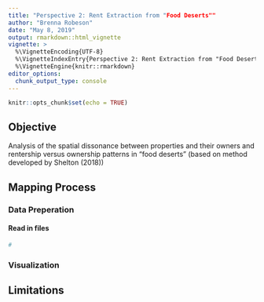 ```yaml
---
title: "Perspective 2: Rent Extraction from "Food Deserts""
author: "Brenna Robeson"
date: "May 8, 2019"
output: rmarkdown::html_vignette
vignette: >
  %\VignetteEncoding{UTF-8}
  %\VignetteIndexEntry{Perspective 2: Rent Extraction from "Food Deserts"}
  %\VignetteEngine{knitr::rmarkdown}
editor_options: 
  chunk_output_type: console
---
```


```r
knitr::opts_chunk$set(echo = TRUE)
```

## Objective

Analysis of the spatial dissonance between properties and their owners and rentership versus ownership patterns in “food deserts” (based on method developed by Shelton (2018))


## Mapping Process



### Data Preperation

#### Read in files
```r
# 
```


### Visualization


## Limitations
